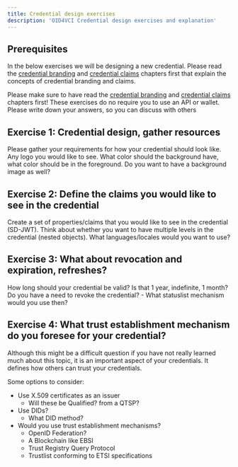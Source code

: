 ```yaml
---
title: Credential design exercises
description: 'OID4VCI Credential design exercises and explanation'
---
```



## Prerequisites

In the below exercises we will be designing a new credential. Please read the
[credential branding](/oid4vc/oid4vci/credential-design/credential-branding) and [credential claims](/oid4vc/oid4vci/credential-design/credential-claims) chapters first that explain the concepts of credential branding and claims.

<Note>Please make sure to have read the [credential branding](/oid4vc/oid4vci/credential-design/credential-branding) and [credential claims](/oid4vc/oid4vci/credential-design/credential-claims) chapters first!</Note>
<Info>These exercises do no require you to use an API or wallet. Please write down your answers, so you can discuss with others</Info>

## Exercise 1: Credential design, gather resources
Please gather your requirements for how your credential should look like. Any logo you would like to see. What color should the background have, what color should be in the foreground. Do you want to have a background image as well?


## Exercise 2: Define the claims you would like to see in the credential
Create a set of properties/claims that you would like to see in the credential (SD-JWT). Think about whether you want to have multiple levels in the credential (nested objects).
What languages/locales would you want to use?

## Exercise 3: What about revocation and expiration, refreshes?
How long should your credential be valid? Is that 1 year, indefinite, 1 month?
Do you have a need to revoke the credential?
    - What statuslist mechanism would you use then?


## Exercise 4: What trust establishment mechanism do you foresee for your credential?
Although this might be a difficult question if you have not really learned much about this topic, it is an important aspect of your credentials. It defines how others can trust your credentials.

Some options to consider:
- Use X.509 certificates as an issuer
    - Will these be Qualified? from a QTSP?
- Use DIDs?
    - What DID method?
- Would you use trust establishment mechanisms?
    - OpenID Federation?
    - A Blockchain like EBSI
    - Trust Registry Query Protocol
    - Trustlist conforming to ETSI specifications